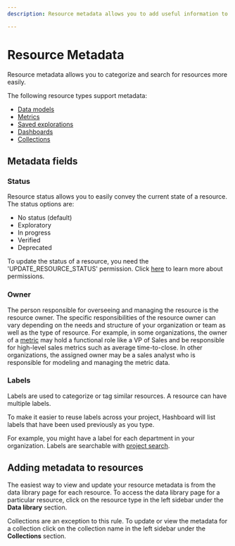 ```yaml
---
description: Resource metadata allows you to add useful information to your models, saved explorations and more.

---
```


# Resource Metadata

Resource metadata allows you to categorize and search for resources more easily.

The following resource types support metadata:
- [Data models](/docs/data-modeling)
- [Metrics](/docs/metrics)
- [Saved explorations](/docs/visualizing-data/explorations#creating-a-saved-exploration)
- [Dashboards](/docs/dashboards)
- [Collections](/docs/project-management/collections)


## Metadata fields

### Status
Resource status allows you to easily convey the current state of a resource. The status options are:
- No status (default)
- Exploratory
- In progress
- Verified
- Deprecated

To update the status of a resource, you need the 'UPDATE_RESOURCE_STATUS' permission. Click [here](../users-and-permissions/permissions-reference) to learn more about permissions.

### Owner
The person responsible for overseeing and managing the resource is the resource owner.
The specific responsibilities of the resource owner can vary depending on the needs and structure of your organization or team as well as the type of resource.
For example, in some organizations, the owner of a [metric](/docs/metrics) may hold a functional role like a VP of Sales and be responsible for high-level sales metrics such as average time-to-close.
In other organizations, the assigned owner may be a sales analyst who is responsible for modeling and managing the metric data.


### Labels
Labels are used to categorize or tag similar resources. A resource can have multiple labels.

To make it easier to reuse labels across your project, Hashboard will list labels that have been used previously as you type.

For example, you might have a label for each department in your organization. Labels are searchable with [project search](/docs/getting-started/project-search).

## Adding metadata to resources

The easiest way to view and update your resource metadata is from the data library page for each resource.
To access the data library page for a particular resource, click on the resource type in the left sidebar under the **Data library** section.

Collections are an exception to this rule. To update or view the metadata for a collection click on the collection name in the left sidebar under the **Collections** section.